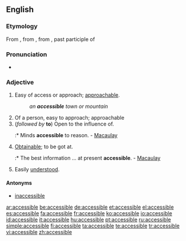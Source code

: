 ==English==

===Etymology===
From {{etyl|fr|en}}, from {{LL.}} {{term|accessibilis||lang=la}}, from {{term|accessus||lang=la}}, past participle of {{term|accedo|accēdō|lang=la|approach}}

===Pronunciation===
* {{IPA|/əkˈsɛsəbˑl/}}

===Adjective===
{{en-adj}}

# Easy of access or approach; [[approachable]].
#: ''an '''accessible''' town or mountain''
# Of a person, easy to approach; approachable
# (''followed by'' '''to''') Open to the influence of.
#:* Minds '''accessible''' to reason. - [[Macaulay]]
# [[obtainable|Obtainable]]; to be got at.
#:* The best information ... at present '''accessible'''. - [[Macaulay]]
# Easily [[understand|understood]].

====Antonyms====
* [[inaccessible]]

[[ar:accessible]]
[[be:accessible]]
[[de:accessible]]
[[et:accessible]]
[[el:accessible]]
[[es:accessible]]
[[fa:accessible]]
[[fr:accessible]]
[[ko:accessible]]
[[io:accessible]]
[[id:accessible]]
[[it:accessible]]
[[hu:accessible]]
[[pt:accessible]]
[[ru:accessible]]
[[simple:accessible]]
[[fi:accessible]]
[[ta:accessible]]
[[te:accessible]]
[[tr:accessible]]
[[vi:accessible]]
[[zh:accessible]]